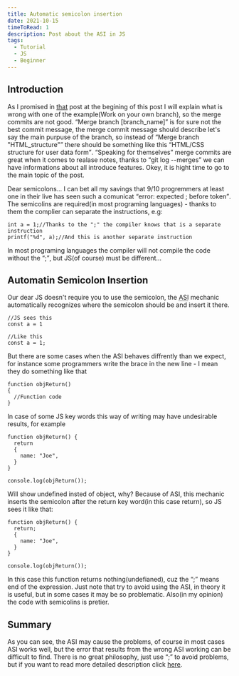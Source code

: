 ```yaml
---
title: Automatic semicolon insertion
date: 2021-10-15
timeToRead: 1
description: Post about the ASI in JS
tags:
  - Tutorial
  - JS
  - Beginner
---
```

<h2>Introduction</h2>

<p>As I promised in <a href="https://myblog96921.gatsbyjs.io/git-best-practices" target="_blank">that</a> post at the begining of this post I will explain what is wrong with one of the example(Work on your own branch), so the merge commits are not good. <q>Merge branch [branch_name]</q> is for sure not the best commit message, the merge commit message should describe let's say the main purpuse of the branch, so instead of <q>Merge branch "HTML_structure"</q> there should be something like this <q>HTML/CSS structure for user data form</q>. <q>Speaking for themselves</q> merge commits are great when it comes to realase notes, thanks to <q>git log --merges</q> we can have informations about all introduce features. Okey, it is hight time to go to the main topic of the post.</p>

<p>Dear semicolons... I can bet all my savings that 9/10 progremmers at least one in their live has seen such a comunicat <q>error: expected ; before token</q>. The semicolins are required(in most programing languages) - thanks to them the complier can separate the instructions, e.g:</p>

```c:title=example-1(in-c)
int a = 1;//Thanks to the ";" the compiler knows that is a separate instruction
printf("%d", a);//And this is another separate instruction
```
<p>In most programing languages the compiler will not compile the code without the <q>;</q>, but JS(of course) must be different...</p>

<h2>Automatin Semicolon Insertion</h2>

<p>Our dear JS doesn't require you to use the semicolon, the <abbr title="Automatin Semicolon Insertion">ASI</abbr> mechanic automatically recognizes where the semicolon should be and insert it there.</p>

```js:title=example-2
//JS sees this
const a = 1

//Like this
const a = 1;
```
<p>But there are some cases when the ASI behaves diffrently than we expect, for instance some programmers write the brace in the new line - I mean they do something like that</p>

```js:title=example-3
function objReturn()
{
  //Function code
}
```

<p>In case of some JS key words this way of writing may have undesirable results, for example</p>

```js:title=example-4
function objReturn() {
  return 
  {
    name: "Joe",
  }
}

console.log(objReturn());
```
<p>Will show undefined insted of object, why? Because of ASI, this mechanic inserts the semicolon after the return key word(in this case return), so JS sees it like that:</p>

```js:title=example-5
function objReturn() {
  return;
  {
    name: "Joe",
  }
}

console.log(objReturn());
```

<p>In this case this function returns nothing(undefianed), cuz the <q>;</q> means end of the expression. Just note that try to avoid using the ASI, in theory it is useful, but in some cases it may be so problematic. Also(in my opinion) the code with semicolins is pretier.</p>

<h2>Summary</h2>
<p>As you can see, the ASI may cause the problems, of course in most cases ASI works well, but the error that results from the wrong ASI working can be difficult to find. There is no great philosophy, just use <q>;</q> to avoid problems, but if you want to read more detailed description click <a href="http://www.bradoncode.com/blog/2015/08/26/javascript-semi-colon-insertion/" target="_blank">here</a>.</p>